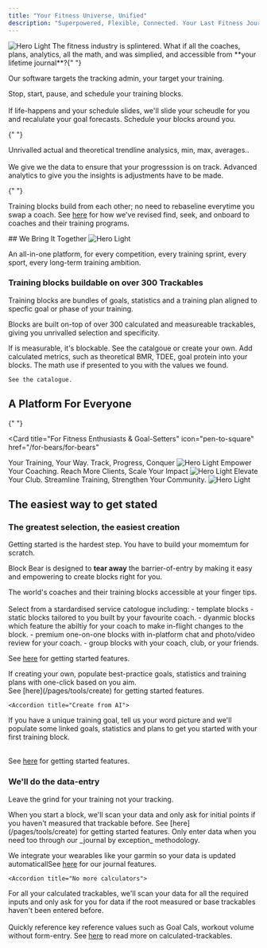```yaml
---
title: "Your Fitness Universe, Unified"
description: "Superpowered, Flexible, Connected. Your Last Fitness Journal"
---
```


<Frame>
  <img className="block dark:hidden" src="/images/hero.png" alt="Hero Light" />
</Frame>
The fitness industry is splintered. What if all the coaches, plans, analytics, all
the math, and was simplied, and accessible from **your lifetime journal**?{" "}

Our software targets the tracking admin, your target your training.

<AccordionGroup>
  <Accordion title="Schedule your blocks and training">
    <Columns cols={2}>
      Stop, start, pause, and schedule your training blocks.<br /><br />
      If life-happens and your schedule slides, we'll slide your scheudle for you and
      recalulate your goal forecasts.
      <Card
        title="See Schedule tools"
        icon="text"
        href="/pages/tools/schedule/features"
      >
      Schedule your blocks around you.
      </Card>
    </Columns>
  </Accordion>

{" "}

<Accordion title="Progression insights">
  <Columns cols={2}>
    Unrivalled actual and theoretical trendline analysics, min, max, averages..
    <br />
    <br />
    We give we the data to ensure that your progresssion is on track.
    <Card
      horizontal
      title="See Goal Features"
      icon="text"
      href="/pages/tools/goals/features"
    >
      Advanced analytics to give you the insights is adjustments have to be
      made.
    </Card>
  </Columns>
</Accordion>

{" "}

<Accordion title="Pivot and Progress">

Training blocks build from each other; no need to rebaseline everytime you
swap a coach. See [here](/pages/for-bears#pivot-and-progress) for how we've revised find, seek, and onboard to coaches and their training programs.

</Accordion>

</AccordionGroup>
## We Bring It Together

<Frame>
  <img
    className="block dark:hidden"
    src="/images/sub-hero.png"
    alt="Hero Light"
  />
</Frame>

An all-in-one platform, for every competition, every training sprint, every sport, every long-term training ambition.

### Training blocks buildable on over 300 Trackables

Training blocks are bundles of goals, statistics and a training plan aligned to specfic goal or phase of your training.

Blocks are built on-top of over 300 calculated and measureable trackables, giving you unrivalled selection and specificity.

<Columns cols={2}>
  <Card title="Measured Trackables" href="/pages/tools/trackables/measured-trackables">
    If is measurable, it's blockable. See the catalgoue or create your own.
  </Card>
  <Card title="Calculated Trackables" href="/pages/tools/trackables/calculated-trackables">
    Add calculated metrics, such as theoretical BMR, TDEE, goal protein into
    your blocks. The math use if presented to you with the values we found.

    See the catalogue.

  </Card>
</Columns>

## A Platform For Everyone

{" "}

<Card
  title="For Fitness Enthusiasts & Goal-Setters"
  icon="pen-to-square"
  href="/for-bears/for-bears"
>
<Columns cols={2}>
  Your Training, Your Way. Track, Progress, Conquer
 <Frame>
   <img className="block dark:hidden" src="/images/bears/glasses-bear.png" alt="Hero Light" />
 </Frame>
</Columns>

</Card>
<Card
  title="For Empowering Coaches & Creators"
  icon="image"
  href="/for-coaches/for-coaches"
>
<Columns cols={2}>
  Empower Your Coaching. Reach More Clients, Scale Your Impact
 <Frame>
   <img className="block dark:hidden" src="/images/bears/coach-bear.png" alt="Hero Light" />
 </Frame>
</Columns>
  
</Card>
<Card
  title="For Empowering Coaches & Creators"
  icon="image"
  href="/for-clubs/for-clubs"
>
  
  <Columns cols={2}>
  Elevate Your Club. Streamline Training, Strengthen Your Community.
 <Frame>
   <img className="block dark:hidden" src="/images/bears/group-bears.png" alt="Hero Light" />
 </Frame>
</Columns>

</Card>

## The easiest way to get stated

### The greatest selection, the easiest creation

Getting started is the hardest step. You have to build your momemtum for scratch.

Block Bear is designed to **tear away** the barrier-of-entry by making it easy and empowering to create blocks right for you.

<AccordionGroup>
  <Accordion title="Find from marketplace">
 The world's coaches and their training blocks accessible at your finger tips.<br /><br/>Select from a stardardised service catologue including:
 - template blocks
 - static blocks tailored to you built by your favourite coach.
 - dyanmic blocks which feature the abiltiy for your coach to make in-flight changes to the block.
 - premium one-on-one blocks with in-platform chat and photo/video review for your coach.
 - group blocks with your coach, club, or your friends. 
 
  See [here](/pages/tools/create) for getting started features.
  </Accordion>

<Accordion title="Create from template">
  If creating your own, populate best-practice goals, statistics and training
  plans with one-click based on you aim.
  <br /> See [here](/pages/tools/create) for getting started features.
</Accordion>

    <Accordion title="Create from AI">

If you have a unique training goal, tell us your word picture and we'll populate some linked goals, statistics and plans to get you started with your first training block.

  <br /> See [here](/pages/tools/create) for getting started features.
  </Accordion>

</AccordionGroup>

### We'll do the data-entry

Leave the grind for your training not your tracking.

<AccordionGroup>
  <Accordion title="No more long onboarding modals">
  When you start a block, we'll scan your data and only ask for initial points if you haven't measured that trackable before. See [here](/pages/tools/create) for getting started features.
  </Accordion>

<Accordion title="No more mid-session journelling">
  Only enter data when you need too through our _journal by exception_
  methodology.

We integrate your wearables like your garmin so your data is updated
automaticallSee [here](/pages/tools/journal) for our journal features.

</Accordion>

    <Accordion title="No more calculators">

For all your calculated trackables, we'll scan your data for all the required inputs and only ask for you for data if the root measured or base trackables haven't been entered before.<br/><br/> Quickly reference key reference values such as Goal Cals, workout volume without form-entry. See [here](/pages/tools/trackables/calculated-trackables) to read more on calculated-trackables.

  </Accordion>

</AccordionGroup>
